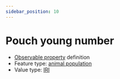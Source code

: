 ```yaml
---
sidebar_position: 10
---
```



# Pouch young number

- [Observable property](/viewers/dawe-vocabs?uri=https://linked.data.gov.au/def/test/dawe-cv/88353d7b-8a2c-4b84-b034-71395f4edb93) definition
- Feature type: [animal population](http://linked.data.gov.au/def/tern-cv/8a68b4a9-167b-40f0-9222-293a2d20ffee)
- Value type: [IRI](https://w3id.org/tern/ontologies/tern/IRI)


<Example protocolModule="vertebrate-identify" observableProperty="https://linked.data.gov.au/def/test/dawe-cv/88353d7b-8a2c-4b84-b034-71395f4edb93" />
